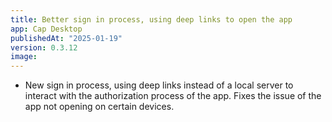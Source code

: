 ```yaml
---
title: Better sign in process, using deep links to open the app
app: Cap Desktop
publishedAt: "2025-01-19"
version: 0.3.12
image:
---
```


- New sign in process, using deep links instead of a local server to interact with the authorization process of the app. Fixes the issue of the app not opening on certain devices.
